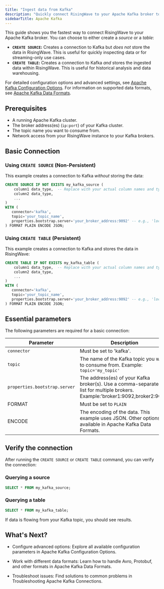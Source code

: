 ```yaml
---
title: "Ingest data from Kafka"
description: "Quickly connect RisingWave to your Apache Kafka broker to start ingesting data."
sidebarTitle: Apache Kafka
---
```


This guide shows you the fastest way to connect RisingWave to your Apache Kafka broker.  You can choose to either create a *source* or a *table*:

*   **`CREATE SOURCE`:**  Creates a connection to Kafka but *does not* store the data in RisingWave.  This is useful for quickly inspecting data or for streaming-only use cases.
*   **`CREATE TABLE`:** Creates a connection to Kafka *and* stores the ingested data within RisingWave. This is useful for historical analysis and data warehousing.

For detailed configuration options and advanced settings, see [Apache Kafka Configuration Options](/path/to/kafka-config-options.md).  For information on supported data formats, see [Apache Kafka Data Formats](/path/to/kafka-data-formats.md).

## Prerequisites

*   A running Apache Kafka cluster.
*   The broker address(es) (`ip:port`) of your Kafka cluster.
*   The topic name you want to consume from.
*   Network access from your RisingWave instance to your Kafka brokers.

## Basic Connection

### Using `CREATE SOURCE` (Non-Persistent)

This example creates a connection to Kafka *without* storing the data:

```sql
CREATE SOURCE IF NOT EXISTS my_kafka_source (
    column1 data_type,  -- Replace with your actual column names and types
    column2 data_type,
    ...
)
WITH (
   connector='kafka',
   topic='your_topic_name',
   properties.bootstrap.server='your_broker_address:9092' -- e.g., 'localhost:9092' or 'broker1:9092,broker2:9092'
) FORMAT PLAIN ENCODE JSON;
```

### Using `CREATE TABLE` (Persistent)

This example creates a connection to Kafka and stores the data in RisingWave:

```sql
CREATE TABLE IF NOT EXISTS my_kafka_table (
    column1 data_type,  -- Replace with your actual column names and types
    column2 data_type,
    ...
)
WITH (
   connector='kafka',
   topic='your_topic_name',
   properties.bootstrap.server='your_broker_address:9092' -- e.g., 'localhost:9092' or 'broker1:9092,broker2:9092'
) FORMAT PLAIN ENCODE JSON;
```

## Essential parameters

The following parameters are required for a basic connection:

|Parameter|Description|
|---|---|
|`connector` |Must be set to 'kafka'.	|
|`topic`|The name of the Kafka topic you want to consume from. Example: `topic='my_topic'`|
|`properties.bootstrap.server`|The address(es) of your Kafka broker(s). Use a comma-separated list for multiple brokers. Example:'broker1:9092,broker2:9092'|
|FORMAT	|Must be set to `PLAIN`|
|ENCODE	|The encoding of the data. This example uses JSON. Other options available in Apache Kafka Data Formats.|

## Verify the connection

After running the `CREATE SOURCE` or `CREATE TABLE` command, you can verify the connection:

### Querying a source

```sql
SELECT * FROM my_kafka_source;
```
### Querying a table

```sql
SELECT * FROM my_kafka_table;
```

If data is flowing from your Kafka topic, you should see results.


## What's Next?

- Configure advanced options: Explore all available configuration parameters in Apache Kafka Configuration Options.

- Work with different data formats: Learn how to handle Avro, Protobuf, and other formats in Apache Kafka Data Formats.

- Troubleshoot issues: Find solutions to common problems in Troubleshooting Apache Kafka Connections.